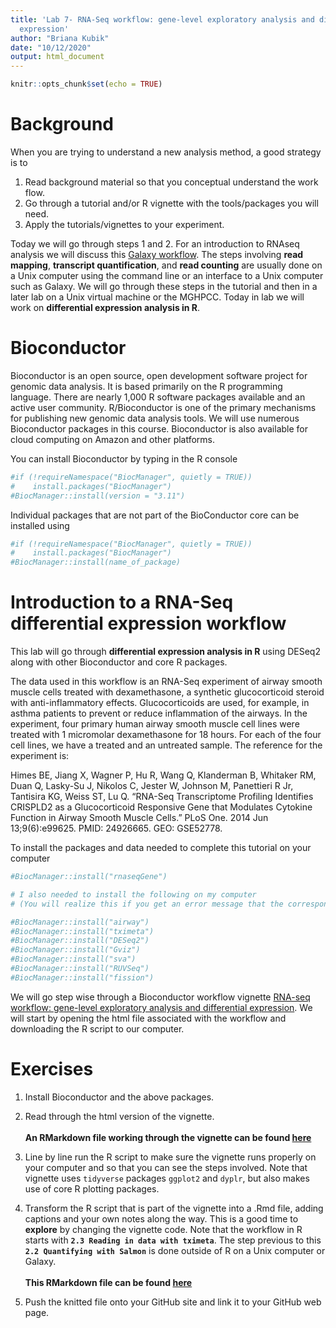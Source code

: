 ```yaml
---
title: 'Lab 7- RNA-Seq workflow: gene-level exploratory analysis and differential
  expression'
author: "Briana Kubik"
date: "10/12/2020"
output: html_document
---
```


```r
knitr::opts_chunk$set(echo = TRUE)
```

# Background

When you are trying to understand a new analysis method, a good strategy is to

1. Read background material so that you conceptual understand the work flow.
2. Go through a tutorial and/or R vignette with the tools/packages you will need.
3. Apply the tutorials/vignettes to your experiment.

Today we will go through steps 1 and 2. For an introduction to RNAseq analysis we will discuss this [Galaxy workflow](https://galaxyproject.org/tutorials/rb_rnaseq/). The steps involving **read mapping**, **transcript quantification**, and **read counting** are usually done on a Unix computer using the command line or an interface to a Unix computer such as Galaxy. We will go through these steps in the tutorial and then in a later lab on a Unix virtual machine or the MGHPCC. Today in lab we will work on **differential expression analysis in R**.

# Bioconductor

Bioconductor is an open source, open development software project for genomic data analysis. It is based primarily on the R programming language. There are nearly 1,000 R software packages available and an active user community. R/Bioconductor is one of the primary mechanisms for publishing new genomic data analysis tools. We will use numerous Bioconductor packages in this course. Bioconductor is also available for cloud computing on Amazon and other platforms.

You can install Bioconductor by typing in the R console

```r
#if (!requireNamespace("BiocManager", quietly = TRUE))
#    install.packages("BiocManager")
#BiocManager::install(version = "3.11")
```

Individual packages that are not part of the BioConductor core can be installed using

```r
#if (!requireNamespace("BiocManager", quietly = TRUE))  
#    install.packages("BiocManager")  
#BiocManager::install(name_of_package)
```

# Introduction to a RNA-Seq differential expression workflow

This lab will go through **differential expression analysis in R** using DESeq2 along with other Bioconductor and core R packages.

The data used in this workflow is an RNA-Seq experiment of airway smooth muscle cells treated with dexamethasone, a synthetic glucocorticoid steroid with anti-inflammatory effects. Glucocorticoids are used, for example, in asthma patients to prevent or reduce inflammation of the airways. In the experiment, four primary human airway smooth muscle cell lines were treated with 1 micromolar dexamethasone for 18 hours. For each of the four cell lines, we have a treated and an untreated sample. The reference for the experiment is:

Himes BE, Jiang X, Wagner P, Hu R, Wang Q, Klanderman B, Whitaker RM, Duan Q, Lasky-Su J, Nikolos C, Jester W, Johnson M, Panettieri R Jr, Tantisira KG, Weiss ST, Lu Q. “RNA-Seq Transcriptome Profiling Identifies CRISPLD2 as a Glucocorticoid Responsive Gene that Modulates Cytokine Function in Airway Smooth Muscle Cells.” PLoS One. 2014 Jun 13;9(6):e99625. PMID: 24926665. GEO: GSE52778.

To install the packages and data needed to complete this tutorial on your computer

```r
#BiocManager::install("rnaseqGene")

# I also needed to install the following on my computer 
# (You will realize this if you get an error message that the corresponding library will not load)

#BiocManager::install("airway")
#BiocManager::install("tximeta")
#BiocManager::install("DESeq2")
#BiocManager::install("Gviz")
#BiocManager::install("sva")
#BiocManager::install("RUVSeq")
#BiocManager::install("fission")
```

We will go step wise through a Bioconductor workflow vignette [RNA-seq workflow: gene-level exploratory analysis and differential expression](https://master.bioconductor.org/packages/release/workflows/html/rnaseqGene.html). We will start by opening the html file associated with the workflow and downloading the R script to our computer.

# Exercises

1. Install Bioconductor and the above packages.

2. Read through the html version of the vignette.
<br/><br/> **An RMarkdown file working through the vignette can be found [here](Lab7_vignette_BrianaKubik.html)**

3. Line by line run the R script to make sure the vignette runs properly on your computer and so that you can see the steps involved. Note that vignette uses `tidyverse` packages `ggplot2` and `dyplr`, but also makes use of core R plotting packages.

4. Transform the R script that is part of the vignette into a .Rmd file, adding captions and your own notes along the way. This is a good time to **explore** by changing the vignette code. Note that the workflow in R starts with **`2.3 Reading in data with tximeta`**. The step previous to this **`2.2 Quantifying with Salmon`** is done outside of R on a Unix computer or Galaxy.
<br/><br/> **This RMarkdown file can be found [here](Lab7_RScript_BrianaKubik.html)**

5. Push the knitted file onto your GitHub site and link it to your GitHub web page.